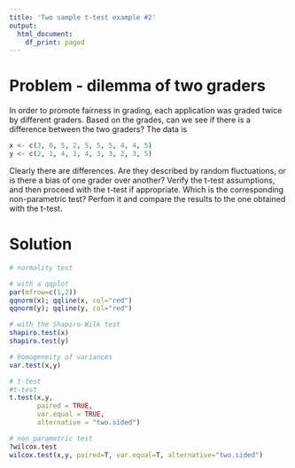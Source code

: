 ```yaml
---
title: 'Two sample t-test example #2'
output:
  html_document:
    df_print: paged
---
```


# Problem - dilemma of two graders

In order to promote fairness in grading, each application was graded twice by different graders. Based on the grades, can we see if there is a difference between the two graders? The data is

```r
x <- c(3, 0, 5, 2, 5, 5, 5, 4, 4, 5)
y <- c(2, 1, 4, 1, 4, 3, 3, 2, 3, 5)
```

Clearly there are differences. Are they described by random fluctuations, or is there a bias of one grader over another? 
Verify the t-test assumptions, and then proceed with the t-test if appropriate. Which is the corresponding non-parametric test? Perfom it and compare the results to the one obtained with the t-test.

# Solution

```r
# normality test

# with a qqplot
par(mfrow=c(1,2))
qqnorm(x); qqline(x, col="red")
qqnorm(y); qqline(y, col="red")

# with the Shapiro-Wilk test
shapiro.test(x)
shapiro.test(y)
```


```r
# homogeneity of variances
var.test(x,y)
```

```r
# t-test
#t-test
t.test(x,y,
       paired = TRUE,
       var.equal = TRUE,
       alternative = "two.sided")
```

```r
# non parametric test
?wilcox.test
wilcox.test(x,y, paired=T, var.equal=T, alternative="two.sided")
```
